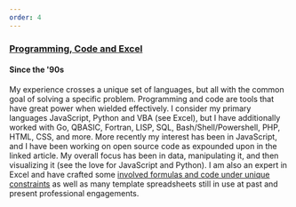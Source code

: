 ```yaml
---
order: 4
---
```


### [Programming, Code and Excel](/gatsby-and-contributing-to-open-source/)
#### Since the '90s

My experience crosses a unique set of languages, but all with the common
goal of solving a specific problem. Programming and code are tools that
have great power when wielded effectively. I consider my primary
languages JavaScript, Python and VBA (see Excel), but I have
additionally worked with Go, QBASIC, Fortran, LISP, SQL,
Bash/Shell/Powershell, PHP, HTML, CSS, and more. More recently my
interest has been in JavaScript, and I have been working on open source
code as expounded upon in the linked article. My overall focus has been
in data, manipulating it, and then visualizing it (see the love for
JavaScript and Python). I am also an expert in Excel and have crafted
some [involved formulas and code under unique constraints](https://stackoverflow.com/questions/14614923/excel-formula-identifying-number-of-date-ranges-within-a-range/14616697#14616697) as well as many template spreadsheets still in use at past and present professional engagements.
